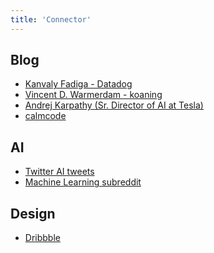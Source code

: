```yaml
---
title: 'Connector'
---
```


## Blog

* [Kanvaly Fadiga - Datadog](https://kanvaly.io/)
* [Vincent D. Warmerdam - koaning](https://koaning.io/)
* [Andrej Karpathy (Sr. Director of AI at Tesla)](https://karpathy.ai/)
* [calmcode](https://calmcode.io/)

## AI

* [Twitter AI tweets](https://twitter.com/i/lists/838229069191766016)
* [Machine Learning subreddit](https://www.reddit.com/r/MachineLearning/)

## Design

* [Dribbble](https://dribbble.com/)